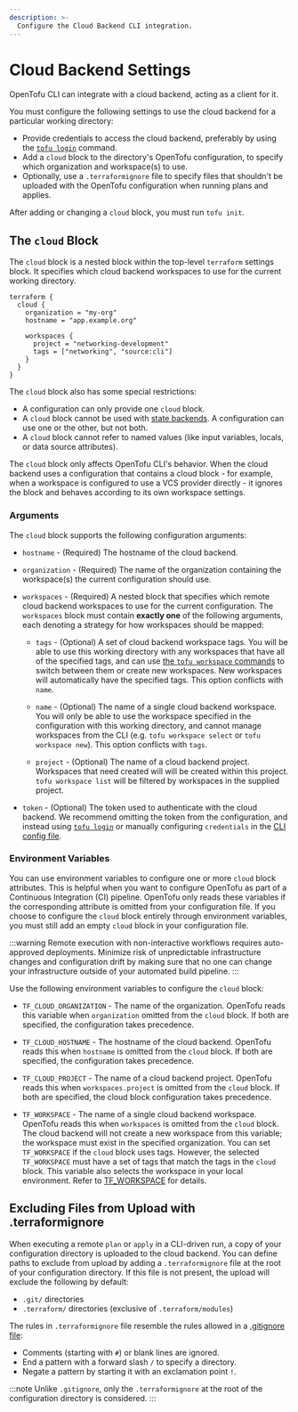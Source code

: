 ```yaml
---
description: >-
  Configure the Cloud Backend CLI integration.
---
```


# Cloud Backend Settings

OpenTofu CLI can integrate with a cloud backend, acting as a client for it.

You must configure the following settings to use the cloud backend for a particular working directory:

- Provide credentials to access the cloud backend, preferably by using the
  [`tofu login`](../commands/login.mdx) command.
- Add a `cloud` block to the directory's OpenTofu configuration, to specify
  which organization and workspace(s) to use.
- Optionally, use a `.terraformignore` file to specify files that shouldn't be
  uploaded with the OpenTofu configuration when running plans and applies.

After adding or changing a `cloud` block, you must run `tofu init`.

## The `cloud` Block

The `cloud` block is a nested block within the top-level `terraform` settings
block. It specifies which cloud backend workspaces to use for the current
working directory.

```hcl
terraform {
  cloud {
    organization = "my-org"
    hostname = "app.example.org"

    workspaces {
      project = "networking-development"
      tags = ["networking", "source:cli"]
    }
  }
}
```

The `cloud` block also has some special restrictions:

- A configuration can only provide one `cloud` block.
- A `cloud` block cannot be used with [state backends](../../language/settings/backends/configuration.mdx).
  A configuration can use one or the other, but not both.
- A `cloud` block cannot refer to named values (like input variables, locals, or
  data source attributes).

The `cloud` block only affects OpenTofu CLI's behavior. When the cloud backend uses a configuration
that contains a cloud block - for example, when a workspace is configured to use a VCS provider
directly - it ignores the block and behaves according to its own workspace settings.

### Arguments

The `cloud` block supports the following configuration arguments:

- `hostname` - (Required) The hostname of the cloud backend.

- `organization` - (Required) The name of the organization containing the
  workspace(s) the current configuration should use.

- `workspaces` - (Required) A nested block that specifies which remote cloud backend workspaces to
  use for the current configuration. The `workspaces` block must contain **exactly one** of the
  following arguments, each denoting a strategy for how workspaces should be mapped:

  - `tags` - (Optional) A set of cloud backend workspace tags. You will be able to use
    this working directory with any workspaces that have all of the specified tags,
    and can use [the `tofu workspace` commands](../workspaces/index.mdx)
    to switch between them or create new workspaces. New workspaces will automatically have
    the specified tags. This option conflicts with `name`.

  - `name` - (Optional) The name of a single cloud backend workspace. You will
    only be able to use the workspace specified in the configuration with this working
    directory, and cannot manage workspaces from the CLI (e.g. `tofu workspace select` or
    `tofu workspace new`). This option conflicts with `tags`.

  - `project` - (Optional) The name of a cloud backend project. Workspaces that need created will
    will be created within this project. `tofu workspace list` will be filtered by workspaces
    in the supplied project.

- `token` - (Optional) The token used to authenticate with the cloud backend.
  We recommend omitting the token from the configuration, and instead using
  [`tofu login`](../commands/login.mdx) or manually configuring
  `credentials` in the
  [CLI config file](../config/config-file.mdx#credentials).

### Environment Variables

You can use environment variables to configure one or more `cloud` block attributes. This is helpful when you want to configure OpenTofu as part of a Continuous Integration (CI) pipeline. OpenTofu only reads these variables if the corresponding attribute is omitted from your configuration file. If you choose to configure the `cloud` block entirely through environment variables, you must still add an empty `cloud` block in your configuration file.

:::warning
Remote execution with non-interactive workflows requires auto-approved deployments. Minimize risk of unpredictable infrastructure changes and configuration drift by making sure that no one can change your infrastructure outside of your automated build pipeline.
:::

Use the following environment variables to configure the `cloud` block:

- `TF_CLOUD_ORGANIZATION` - The name of the organization. OpenTofu reads this variable when `organization` omitted from the `cloud` block. If both are specified, the configuration takes precedence.

- `TF_CLOUD_HOSTNAME` - The hostname of the cloud backend. OpenTofu reads this when `hostname` is omitted from the `cloud` block. If both are specified, the configuration takes precedence.

- `TF_CLOUD_PROJECT` - The name of a cloud backend project. OpenTofu reads this when `workspaces.project` is omitted from the `cloud` block. If both are specified, the cloud block configuration takes precedence.

- `TF_WORKSPACE` - The name of a single cloud backend workspace. OpenTofu reads this when `workspaces` is omitted from the `cloud` block. The cloud backend will not create a new workspace from this variable; the workspace must exist in the specified organization. You can set `TF_WORKSPACE` if the `cloud` block uses tags. However, the selected `TF_WORKSPACE` must have a set of tags that match the tags in the `cloud` block. This variable also selects the workspace in your local environment. Refer to [TF_WORKSPACE](../config/environment-variables.mdx#tf_workspace) for details.

## Excluding Files from Upload with .terraformignore

When executing a remote `plan` or `apply` in a CLI-driven run,
a copy of your configuration directory is uploaded to the cloud backend. You can define
paths to exclude from upload by adding a `.terraformignore` file at the root of your
configuration directory. If this file is not present, the upload will exclude
the following by default:

- `.git/` directories
- `.terraform/` directories (exclusive of `.terraform/modules`)

The rules in `.terraformignore` file resemble the rules allowed in a
[.gitignore file](https://git-scm.com/book/en/v2/Git-Basics-Recording-Changes-to-the-Repository#_ignoring):

- Comments (starting with `#`) or blank lines are ignored.
- End a pattern with a forward slash `/` to specify a directory.
- Negate a pattern by starting it with an exclamation point `!`.

:::note
Unlike `.gitignore`, only the `.terraformignore` at the root of the configuration directory is considered.
:::
